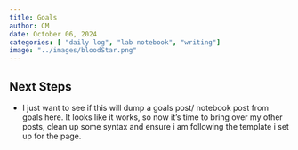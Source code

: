 ```yaml
---
title: Goals
author: CM
date: October 06, 2024
categories: [ "daily log", "lab notebook", "writing"]
image: "../images/bloodStar.png"
---
```


## Next Steps

-   I just want to see if this will dump a goals post/ notebook post from goals here. It looks like it works, so now it's time to bring over my other posts, clean up some syntax and ensure i am following the template i set up for the page.
